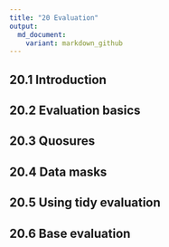 ```yaml
---
title: "20 Evaluation"
output:
  md_document:
    variant: markdown_github
---
```


## 20.1 Introduction

## 20.2 Evaluation basics

## 20.3 Quosures

## 20.4 Data masks

## 20.5 Using tidy evaluation

## 20.6 Base evaluation
























